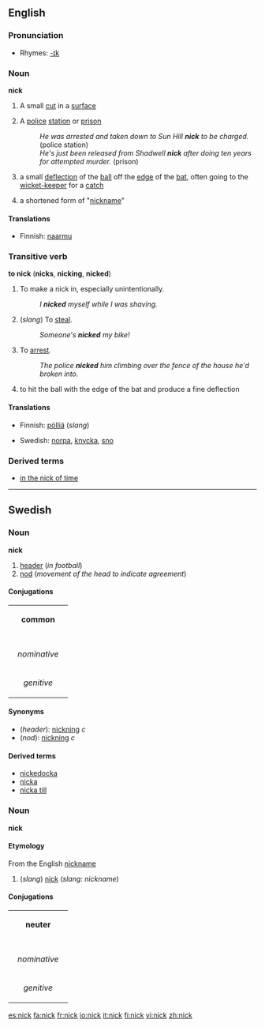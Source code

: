 {{rfc|Etymology not at level 3}}
{{see|Nick}}
{{wikipedia}}
==English==

===Pronunciation===
*Rhymes: [[Rhymes:English:-ɪk|-ɪk]]

===Noun===
'''nick'''

#A small [[cut]] in a [[surface]]
#{{UK}} {{slang}} A [[police]] [[station]] or [[prison]]
#:''He was arrested and taken down to Sun Hill '''nick''' to be charged.'' (police station)
#:''He's just been released from Shadwell '''nick''' after doing ten years for attempted murder.'' (prison)
#{{cricket}} a small [[deflection]] of the [[ball]] off the [[edge]] of the [[bat]], often going to the [[wicket-keeper]] for a [[catch]]
# a shortened form of "[[nickname]]"

====Translations====
{{trans-top|A small cut in a surface}}
*Finnish: [[naarmu]]
{{trans-mid}}
{{trans-bottom}}

===Transitive verb===
'''to nick''' ('''nicks''', '''nicking''', '''nicked''')
#To make a nick in, especially unintentionally.
#:''I '''nicked''' myself while I was shaving.''
#(''slang'') To [[steal]].
#:''Someone's '''nicked''' my bike!''
#{{UK}} {{slang}} To [[arrest]].
#:''The police '''nicked''' him climbing over the fence of the house he'd broken into.''
#{{cricket}} to hit the ball with the edge of the bat and produce a fine deflection

====Translations====
{{trans-top|To steal}}
*Finnish: [[pölliä]] (''slang'')
{{trans-mid}}
*Swedish: [[norpa]], [[knycka]], [[sno]]
{{trans-bottom}}

===Derived terms===
*[[in the nick of time]]

----

==Swedish==
===Noun===
'''nick'''

#[[header]] (''in football'')
#[[nod]] (''movement of the head to indicate agreement'')

====Conjugations====
{| border=1 cellspacing=0 
| bgcolor=#FFFFF0 colspan=5 align=center | '''common''' 
|- 
|- bgcolor=#FFFFF0 align=center 
! rowspan=2 | 
| colspan=2 width=105 | ''singular'' 
| colspan=2 | ''plural'' 
|- bgcolor=#FFFFF0 align=center 
| width=105 | ''indefinite'' 
| width=105 | ''definite'' 
| width=105 | ''indefinite'' 
|  width=105 | ''definite'' 
|- align=center 
| width=105 bgcolor=#FFFFF0 | ''nominative'' 
| nick
| [[nicken]] 
| [[nickar]] 
| [[nickarna]] 
|- align=center 
| width=105 bgcolor=#FFFFF0 | ''genitive'' 
| [[nicks]] 
| [[nickens]] 
| [[nickars]] 
| [[nickarnas]]
|} 

====Synonyms====
*(''header''): [[nickning]] ''c''
*(''nod''): [[nickning]] ''c''

====Derived terms====
*[[nickedocka]]
*[[nicka]]
*[[nicka till]]

===Noun===
'''nick'''

====Etymology====
From the English [[nickname]]

#(''slang'') [[nick]] (''slang: nickname'')

====Conjugations====
{| border=1 cellspacing=0 
| bgcolor=#FFFFF0 colspan=5 align=center | '''neuter''' 
|- 
|- bgcolor=#FFFFF0 align=center 
! rowspan=2 | 
| colspan=2 width=105 | ''singular'' 
| colspan=2 | ''plural'' 
|- bgcolor=#FFFFF0 align=center 
| width=105 | ''indefinite'' 
| width=105 | ''definite'' 
| width=105 | ''indefinite'' 
|  width=105 | ''definite'' 
|- align=center 
| width=105 bgcolor=#FFFFF0 | ''nominative'' 
| nick
| [[nicket]] 
| nick
| [[nicken]] 
|- align=center 
| width=105 bgcolor=#FFFFF0 | ''genitive'' 
| [[nicks]] 
| [[nickets]] 
| [[nicks]] 
| [[nickens]]
|}

[[es:nick]]
[[fa:nick]]
[[fr:nick]]
[[io:nick]]
[[it:nick]]
[[fi:nick]]
[[vi:nick]]
[[zh:nick]]